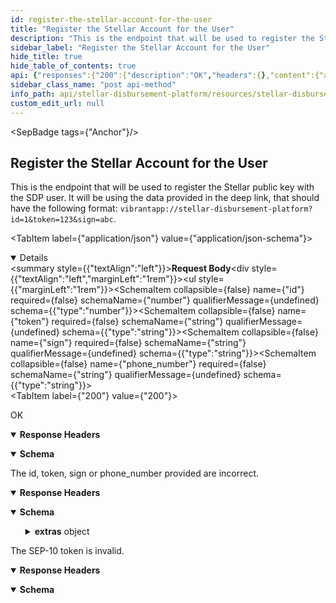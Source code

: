 ```yaml
---
id: register-the-stellar-account-for-the-user
title: "Register the Stellar Account for the User"
description: "This is the endpoint that will be used to register the Stellar public key with the SDP user. It will be using the data provided in the deep link, that should have the following format: `vibrantapp://stellar-disbursement-platform?id=1&token=123&sign=abc`."
sidebar_label: "Register the Stellar Account for the User"
hide_title: true
hide_table_of_contents: true
api: {"responses":{"200":{"description":"OK","headers":{},"content":{"application/json":{"schema":{"type":"object","properties":{"status":{"type":"string"}},"example":{"status":"ok"}},"examples":{"response":{"value":{"status":"ok"}}}}}},"400":{"description":"The id, token, sign or phone_number provided are incorrect.","headers":{},"content":{"application/json":{"schema":{"type":"object","properties":{"error":{"type":"string"},"extras":{"type":"object","properties":{"code":{"type":"string"},"details":{"type":"string"}}}},"example":{"error":"Unauthorized.","extras":{"code":"400_2","details":"The id, token, sign or phone_number provided are incorrect."}}},"examples":{"response":{"value":{"error":"Unauthorized.","extras":{"code":"400_2","details":"The id, token, sign or phone_number provided are incorrect."}}}}}}},"401":{"description":"The SEP-10 token is invalid.","headers":{},"content":{"application/json":{"schema":{"type":"object","properties":{"error":{"type":"string"}},"example":{"error":"Unauthorized"}},"examples":{"response":{"value":{"error":"Unauthorized"}}}}}}},"operationId":"Register the Stellar Account for the User","description":"This is the endpoint that will be used to register the Stellar public key with the SDP user. It will be using the data provided in the deep link, that should have the following format: `vibrantapp://stellar-disbursement-platform?id=1&token=123&sign=abc`.","tags":["Anchor"],"requestBody":{"content":{"application/json":{"schema":{"type":"object","properties":{"id":{"type":"number"},"token":{"type":"string"},"sign":{"type":"string"},"phone_number":{"type":"string"}},"example":{"id":1,"token":"1234abcd","sign":"abcd1234","phone_number":"+1415555555"}}}}},"security":[{"BearerAuth":[]}],"method":"post","path":"/registration/wallet","securitySchemes":{"BearerAuth":{"type":"apiKey","name":"Authorization","in":"header","description":"JWT used for authorization"}},"jsonRequestBodyExample":{"id":1,"token":"1234abcd","sign":"abcd1234","phone_number":"+1415555555"},"info":{"title":"Stellar Disbursement Platform API","version":"","description":""},"postman":{"name":"Register the Stellar Account for the User","description":{"content":"This is the endpoint that will be used to register the Stellar public key with the SDP user. It will be using the data provided in the deep link, that should have the following format: `vibrantapp://stellar-disbursement-platform?id=1&token=123&sign=abc`.","type":"text/plain"},"url":{"path":["registration","wallet"],"host":["{{baseUrl}}"],"query":[],"variable":[]},"header":[{"key":"Content-Type","value":"application/json"},{"key":"Accept","value":"application/json"}],"method":"POST","body":{"mode":"raw","raw":"\"\"","options":{"raw":{"language":"json"}}},"auth":{"type":"apikey","apikey":[{"type":"any","value":"Authorization","key":"key"},{"type":"any","value":"<API Key>","key":"value"},{"type":"any","value":"header","key":"in"}]}}}
sidebar_class_name: "post api-method"
info_path: api/stellar-disbursement-platform/resources/stellar-disbursement-platform-api
custom_edit_url: null
---
```



<SepBadge tags={"Anchor"}/>


## Register the Stellar Account for the User



This is the endpoint that will be used to register the Stellar public key with the SDP user. It will be using the data provided in the deep link, that should have the following format: `vibrantapp://stellar-disbursement-platform?id=1&token=123&sign=abc`.

<MimeTabs><TabItem label={"application/json"} value={"application/json-schema"}><details style={{}} data-collapsed={false} open={true}><summary style={{"textAlign":"left"}}><strong>Request Body</strong></summary><div style={{"textAlign":"left","marginLeft":"1rem"}}></div><ul style={{"marginLeft":"1rem"}}><SchemaItem collapsible={false} name={"id"} required={false} schemaName={"number"} qualifierMessage={undefined} schema={{"type":"number"}}></SchemaItem><SchemaItem collapsible={false} name={"token"} required={false} schemaName={"string"} qualifierMessage={undefined} schema={{"type":"string"}}></SchemaItem><SchemaItem collapsible={false} name={"sign"} required={false} schemaName={"string"} qualifierMessage={undefined} schema={{"type":"string"}}></SchemaItem><SchemaItem collapsible={false} name={"phone_number"} required={false} schemaName={"string"} qualifierMessage={undefined} schema={{"type":"string"}}></SchemaItem></ul></details></TabItem></MimeTabs><div><ApiTabs><TabItem label={"200"} value={"200"}><div>

OK

</div><details style={{"textAlign":"left","marginBottom":"1rem"}} data-collaposed={true} open={false}><summary style={{}}><strong>Response Headers</strong></summary><ul style={{"marginLeft":"1rem"}}></ul></details><div><MimeTabs schemaType={"response"}><TabItem label={"application/json"} value={"application/json"}><SchemaTabs><TabItem label={"Schema"} value={"Schema"}><details style={{}} data-collapsed={false} open={true}><summary style={{"textAlign":"left"}}><strong>Schema</strong></summary><div style={{"textAlign":"left","marginLeft":"1rem"}}></div><ul style={{"marginLeft":"1rem"}}><SchemaItem collapsible={false} name={"status"} required={false} schemaName={"string"} qualifierMessage={undefined} schema={{"type":"string"}}></SchemaItem></ul></details></TabItem><TabItem label={"Example (from schema)"} value={"Example (from schema)"}><ResponseSamples responseExample={"{\n  \"status\": \"ok\"\n}"} language={"json"}></ResponseSamples></TabItem><TabItem label={"response"} value={"response"}><ResponseSamples responseExample={"{\n  \"status\": \"ok\"\n}"} language={"json"}></ResponseSamples></TabItem></SchemaTabs></TabItem></MimeTabs></div></TabItem><TabItem label={"400"} value={"400"}><div>

The id, token, sign or phone_number provided are incorrect.

</div><details style={{"textAlign":"left","marginBottom":"1rem"}} data-collaposed={true} open={false}><summary style={{}}><strong>Response Headers</strong></summary><ul style={{"marginLeft":"1rem"}}></ul></details><div><MimeTabs schemaType={"response"}><TabItem label={"application/json"} value={"application/json"}><SchemaTabs><TabItem label={"Schema"} value={"Schema"}><details style={{}} data-collapsed={false} open={true}><summary style={{"textAlign":"left"}}><strong>Schema</strong></summary><div style={{"textAlign":"left","marginLeft":"1rem"}}></div><ul style={{"marginLeft":"1rem"}}><SchemaItem collapsible={false} name={"error"} required={false} schemaName={"string"} qualifierMessage={undefined} schema={{"type":"string"}}></SchemaItem><SchemaItem collapsible={true} className={"schemaItem"}><details style={{}}><summary style={{}}><strong>extras</strong><span style={{"opacity":"0.6"}}> object</span></summary><div style={{"marginLeft":"1rem"}}><SchemaItem collapsible={false} name={"code"} required={false} schemaName={"string"} qualifierMessage={undefined} schema={{"type":"string"}}></SchemaItem><SchemaItem collapsible={false} name={"details"} required={false} schemaName={"string"} qualifierMessage={undefined} schema={{"type":"string"}}></SchemaItem></div></details></SchemaItem></ul></details></TabItem><TabItem label={"Example (from schema)"} value={"Example (from schema)"}><ResponseSamples responseExample={"{\n  \"error\": \"Unauthorized.\",\n  \"extras\": {\n    \"code\": \"400_2\",\n    \"details\": \"The id, token, sign or phone_number provided are incorrect.\"\n  }\n}"} language={"json"}></ResponseSamples></TabItem><TabItem label={"response"} value={"response"}><ResponseSamples responseExample={"{\n  \"error\": \"Unauthorized.\",\n  \"extras\": {\n    \"code\": \"400_2\",\n    \"details\": \"The id, token, sign or phone_number provided are incorrect.\"\n  }\n}"} language={"json"}></ResponseSamples></TabItem></SchemaTabs></TabItem></MimeTabs></div></TabItem><TabItem label={"401"} value={"401"}><div>

The SEP-10 token is invalid.

</div><details style={{"textAlign":"left","marginBottom":"1rem"}} data-collaposed={true} open={false}><summary style={{}}><strong>Response Headers</strong></summary><ul style={{"marginLeft":"1rem"}}></ul></details><div><MimeTabs schemaType={"response"}><TabItem label={"application/json"} value={"application/json"}><SchemaTabs><TabItem label={"Schema"} value={"Schema"}><details style={{}} data-collapsed={false} open={true}><summary style={{"textAlign":"left"}}><strong>Schema</strong></summary><div style={{"textAlign":"left","marginLeft":"1rem"}}></div><ul style={{"marginLeft":"1rem"}}><SchemaItem collapsible={false} name={"error"} required={false} schemaName={"string"} qualifierMessage={undefined} schema={{"type":"string"}}></SchemaItem></ul></details></TabItem><TabItem label={"Example (from schema)"} value={"Example (from schema)"}><ResponseSamples responseExample={"{\n  \"error\": \"Unauthorized\"\n}"} language={"json"}></ResponseSamples></TabItem><TabItem label={"response"} value={"response"}><ResponseSamples responseExample={"{\n  \"error\": \"Unauthorized\"\n}"} language={"json"}></ResponseSamples></TabItem></SchemaTabs></TabItem></MimeTabs></div></TabItem></ApiTabs></div>
